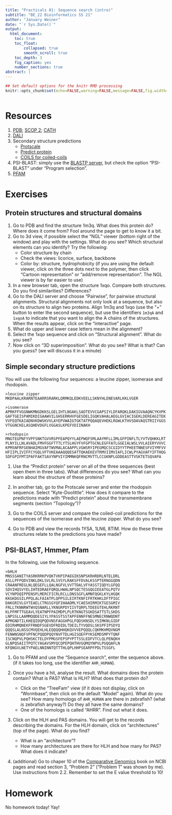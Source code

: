```yaml
---
title: "Practicals 01: Sequence search (intro)"
subtitle: "BE_22 Bioinformatics SS 21"
author: "January Weiner"
date: "`r Sys.Date()`"
output:
  html_document:
    toc: true
    toc_float:
        collapsed: true
        smooth_scroll: true
    toc_depth: 3
    fig_caption: yes
    number_sections: true
abstract: |
---
```


```r
## Set default options for the knitr RMD processing
knitr::opts_chunk$set(echo=FALSE,warning=FALSE,message=FALSE,fig.width=5,fig.height=5,cache=TRUE,autodep=TRUE, results="hide")
```

```r
```

# Resources

  1. [PDB](https://rcsb.org/); [SCOP 2](https://scop.mrc-lmb.cam.ac.uk/); [CATH](https://www.cathdb.info/)
  2. [DALI](http://ekhidna2.biocenter.helsinki.fi/dali/)
  3. Secondary structure predictions
     * [Protscale](https://web.expasy.org/cgi-bin/protscale/protscale.pl)
     * [Predict protein](https://predictprotein.org/)
     * [COILS for coiled-coils](https://embnet.vital-it.ch/software/COILS_form.html)
  1. PSI-BLAST: simply use the [BLASTP server](https://blast.ncbi.nlm.nih.gov/Blast.cgi?PROGRAM=blastp&PAGE_TYPE=BlastSearch&LINK_LOC=blasthome),
     but check the option "PSI-BLAST" under "Program selection".
  2. [PFAM](http://pfam.xfam.org/)


# Exercises

## Protein structures and structural domains

 1. Go to PDB and find the structure 1m3q. What does this protein do? Where
    does it come from? Fool around the page to get to know it a bit.
 2. Go to 3d view, if possible select the "NGL"
    viewer (bottom right of the window) and play with the settings. What
    do you see? Which structural elements can you identify? Try the
      following:
      * Color structure by chain
      * Check the views: licorice, surface, backbone
      * Color by: structure, hydrophobicity
   (if you are using the default viewer, click on the three dots next to
   the polymer, then click "Cartoon representation" or "add/remove
   representation". The NGL viewer is by far easier to use)
 3. In a new browser tab, open the structure 1xqo. Compare both structures.
    Do you find similarities? Differences?
 4. Go to the DALI server and choose "Pairwise", for pairwise structural
    alignments. Structural alignments not only look at a sequence, but also
    on its structure to align two proteins. Align 1m3q and 1xqo (use the
    "+" button to enter the second sequence), but use the identifiers
    `1m3qA` and `1xqoA` to indicate that you want to align the A chains of
    the structures. When the results appear, click on the "interactive" page.
 5. What do upper and lower case letters mean in the alignment? 
 6. Select the 1xqo sequence and click on "Structural alignment". What do
    you see?
 7. Now click on "3D superimposition". What do you see? What is that? Can
    you guess? (we will discuss it in a minute)
 

## Simple secondary structure predictions

You will use the following four sequences: a leucine zipper, isomerase
and rhodopsin.

```
>leucine zipper
MKDPAALKRARNTEAARRSRARKLQRMKQLEDKVEELLSKNYHLENEVARLKKLVGER
```

```
>isomerase
APRKFFVGGNWKMNGDKKSLGELIHTLNGAKLSADTEVVCGAPSIYLDFARQKLDAKIGVAAQNCYKVPK
GAFTGEISPAMIKDIGAAWVILGHSERRHVFGESDELIGQKVAHALAEGLGVIACIGEKLDEREAGITEK
VVFEQTKAIADNVKDWSKVVLAYEPVWAIGTGKTATPQQAQEVHEKLRGWLKTHVSDAVAQSTRIIYGGS
VTGGNCKELASQHDVDGFLVGGASLKPEFVDIINAKH
```

```
>rhodopsin
MNGTEGPNFYVPFSNKTGVVRSPFEAPQYYLAEPWQFSMLAAYMFLLIMLGFPINFLTLYVTVQHKKLRT
PLNYILLNLAVADLFMVFGGFTTTLYTSLHGYFVFGPTGCNLEGFFATLGGEIALWSLVVLAIERYVVVC
KPMSNFRFGENHAIMGVAFTWVMALACAAPPLVGWSRYIPEGMQCSCGIDYYTPHEETNNESFVIYMFVV
HFIIPLIVIFFCYGQLVFTVKEAAAQQQESATTQKAEKEVTRMVIIMVIAFLICWLPYAGVAFYIFTHQG
SDFGPIFMTIPAFFAKTSAVYNPVIYIMMNKQFRNCMVTTLCCGKNPLGDDEASTTVSKTETSQVAPA
```

 1. Use the "Predict protein" server on all of the three sequences (best
    open them in three tabs). What differences do you see? What can you
    learn about the structure of these proteins?

 2. In another tab, go to the Protscale server and enter the rhodopsin sequence. Select
    "Kyte-Doolittle". How does it compare to the predictions made with
    "Predict protein" about the transmembrane segments (section
    "Topology")?

  3. Go to the COILS server and compare the coiled-coil predictions for the
     sequences of the isomerase and the leucine zipper. What do you see?

  4. Go to PDB and view the records 1YSA, 1LN6, 8TIM. How do these three
  structures relate to the predictions you have made?

## PSI-BLAST, Hmmer, Pfam

In the following, use the following sequence.

```
>bHLH
MNSSSANITYASRKRRKPVQKTVKPIPAEGIKSNPSKRHRDRLNTELDRL
ASLLPFPQDVINKLDKLSVLRLSVSYLRAKSFFDVALKSSPTERNGGQDN
CRAANFREGLNLQEGEFLLQALNGFVLVVTTDALVFYASSTIQDYLGFQQ
SDVIHQSVYELIHTEDRAEFQRQLHWALNPSQCTESGQGIEEATGLPQTV
VCYNPDQIPPENSPLMERCFICRLRCLLDNSSGFLAMNFQGKLKYLHGQK
KKGKDGSILPPQLALFAIATPLQPPSILEIRTKNFIFRTKHKLDFTPIGC
DAKGRIVLGYTEAELCTRGSGYQFIHAADMLYCAESHIRMIKTGESGMIV
FRLLTKNNRWTWVQSNARLLYKNGRPDYIIVTQRPLTDEEGTEHLRKRNT
KLPFMFTTGEAVLYEATNPFPAIMDPLPLRTKNGTSGKDSATTSTLSKDS
LNPSSLLAAMMQQDESIYLYPASSTSSTAPFENNFFNESMNECRNWQDNT
APMGNDTILKHEQIDQPQDVNSFAGGHPGLFQDSKNSDLYSIMKNLGIDF
EDIRHMQNEKFFRNDFSGEVDFRDIDLTDEILTYVQDSLSKSPFIPSDYQ
QQQSLALNSSCMVQEHLHLEQQQQHHQKQVVVEPQQQLCQKMKHMQVNGM
FENWNSNQFVPFNCPQQDPQQYNVFTDLHGISQEFPYKSEMDSMPYTQNF
ISCNQPVLPQHSKCTELDYPMGSFEPSPYPTTSSLEDFVTCLQLPENQKH
GLNPQSAIITPQTCYAGAVSMYQCQPEPQHTHVGQMQYNPVLPGQQAFLN
KFQNGVLNETYPAELNNINNTQTTTHLQPLHHPSEARPFPDLTSSGFL
```
 
 1. Go to PFAM and use the "Sequence search", enter the sequence above. (if
    it takes too long, use the identifier `AHR_HUMAN`).
   
 2. Once you have a hit, analyse the result. What domains does the protein
    contain? What is PAS? What is HLH? What does that protein do? 

      * Click on the "TreeFam" view (if it does not display, click on
        "Wormbase", then click on the default "Model" again). What do you see? How many homologs of
        `AHR_HUMAN` are there in zebrafish? (what *is* zebrafish anyway?)
        Do they all have the same domains? 
      * One of the homologs is called "AHRR". Find out what it does.
 
 3. Click on the HLH and PAS domains. You will get to the records
    describing the domains. For the HLH domain, click on "architectures"
    (top of the page).  What do you find? 

      * What is an "architecture"?
      * How many architectures are there for HLH and how many for PAS? What
        does it indicate?

 4. (additional) Go to chaper 10 of the [Comparative Genomics](https://www.ncbi.nlm.nih.gov/books/NBK2590/) book on NCBI pages and 
    read section 3, "Problem 2" ("Problem 1" was shown by me). Use
    instructions from 2.2. Remember to set the E value threshold to 10!



# Homework

No homework today! Yay!

